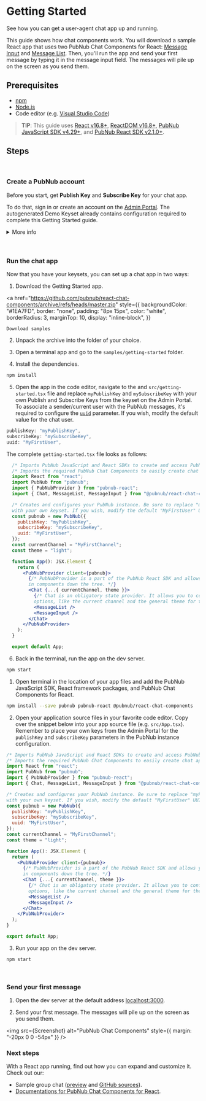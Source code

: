 
<Meta title="Introduction/Getting Started" />

# Getting Started

See how you can get a user-agent chat app up and running.

This guide shows how chat components work. You will download a sample React app that uses two PubNub Chat Components for React: [Message Input](https://pubnub.github.io/react-chat-components/docs/?path=/docs/components-message-input--default)
and
[Message List](https://pubnub.github.io/react-chat-components/docs/?path=/docs/components-message-list--default). Then, you'll run the app and send your first message by typing it in the message input field. The messages will pile up on the screen as you send them.

## Prerequisites

- [npm](https://docs.npmjs.com/cli/v6/commands/npm-install)
- [Node.js](https://nodejs.org/en/download/)
- Code editor (e.g. [Visual Studio Code](https://code.visualstudio.com/download))

> **TIP**: This guide uses [React v16.8+](https://www.npmjs.com/package/react/v/16.8.0), [ReactDOM v16.8+](https://www.npmjs.com/package/react-dom), [PubNub JavaScript SDK v4.29+](https://www.pubnub.com/docs/sdks/javascript/), and [PubNub React SDK v2.1.0+](https://www.pubnub.com/docs/chat/react/setup).

## Steps

<br />

### Create a PubNub account

Before you start, get **Publish Key** and **Subscribe Key** for your chat app. 

To do that, sign in or create an account on the [Admin Portal](https://dashboard.pubnub.com/). 
The autogenerated Demo Keyset already contains configuration required to complete this Getting Started guide.

<details><summary style={{ cursor: "pointer" }}>More info</summary>
<p>

> **TIP**: When you create a new app on the Admin Portal, the first set of keys is generated
> automatically, but a single app can have as many keysets as you like. We recommend that you create
> separate keysets for production and test environments. There are some of the functionalities you
> might need to enable on your keyset depending on the use case, but they won't be required to
> complete this Getting Started guide. These options include:

- [**PRESENCE**](https://www.pubnub.com/docs/sdks/javascript/api-reference/presence) to monitor the
  subscribers of channels and delivers information on their real-time status
- [**STORAGE & PLAYBACK**](https://www.pubnub.com/docs/sdks/javascript/api-reference/storage-and-playback)
  (including correct **Retention**) to persist all messages as they're published.
- [**OBJECTS**](https://www.pubnub.com/docs/sdks/javascript/api-reference/objects) to easily store
  metadata about your application users and channels, and their membership associations, without the
  need to stand up your own databases. When using this feature, make sure you select a geographical
  region corresponding to most users of your application and to have these enabled: **User Metadata
  Events**, **Channel Metadata Events**, and **Membership Events**.

</p>
</details>

<br />
<br />

### Run the chat app

Now that you have your keysets, you can set up a chat app in two ways:

<Tabs>
<Tab label="Download starter">

1. Download the Getting Started app.

  <a
    href="https://github.com/pubnub/react-chat-components/archive/refs/heads/master.zip"
    style={{
      backgroundColor: "#1EA7FD",
      border: "none",
      padding: "8px 15px",
      color: "white",
      borderRadius: 3,
      marginTop: 10,
      display: "inline-block",
    }}
  >
    Download samples
  </a>


2. Unpack the archive into the folder of your choice.

3. Open a terminal app and go to the `samples/getting-started` folder.
4. Install the dependencies.

  ```sh
  npm install
  ```

5. Open the app in the code editor, navigate to the and `src/getting-started.tsx` file and replace `myPublishKey` and `mySubscribeKey`
with your own Publish and Subscribe Keys from the keyset on the Admin Portal. 
To associate a sender/current user with the PubNub messages, it's required to configure the [`uuid`](/docs/connections/users-and-devices) parameter. 
If you wish, modify the default value for the chat user.

  ```jsx
  publishKey: "myPublishKey",
  subscribeKey: "mySubscribeKey",
  uuid: "MyFirstUser",
  ```

  The complete `getting-started.tsx` file looks as follows:

  ```jsx
    /* Imports PubNub JavaScript and React SDKs to create and access PubNub instance accross your app. */
    /* Imports the required PubNub Chat Components to easily create chat apps with PubNub. */
    import React from "react";
    import PubNub from "pubnub";
    import { PubNubProvider } from "pubnub-react";
    import { Chat, MessageList, MessageInput } from "@pubnub/react-chat-components";

    /* Creates and configures your PubNub instance. Be sure to replace "myPublishKey" and "mySubscribeKey"
    with your own keyset. If you wish, modify the default "MyFirstUser" UUID value for the chat user. */
    const pubnub = new PubNub({
      publishKey: "myPublishKey",
      subscribeKey: "mySubscribeKey",
      uuid: "MyFirstUser",
    });
    const currentChannel = "MyFirstChannel";
    const theme = "light";

    function App(): JSX.Element {
      return (
        <PubNubProvider client={pubnub}>
          {/* PubNubProvider is a part of the PubNub React SDK and allows you to access PubNub instance
          in components down the tree. */}
          <Chat {...{ currentChannel, theme }}>
            {/* Chat is an obligatory state provider. It allows you to configure some common component
            options, like the current channel and the general theme for the app. */}
            <MessageList />
            <MessageInput />
          </Chat>
        </PubNubProvider>
      );
    }

    export default App;
  ```

6. Back in the terminal, run the app on the dev server.

  ```sh
  npm start
  ```

</Tab>
<Tab label="Extend existing app">

1. Open terminal in the location of your app files and add the PubNub JavaScript SDK, React framework packages, and PubNub Chat Components for React.

  ```sh
  npm install --save pubnub pubnub-react @pubnub/react-chat-components
  ```

2. Open your application source files in your favorite code editor. Copy over the snippet below
   into your app source file (e.g. `src/App.tsx`). Remember to place your own keys from the Admin
   Portal for the `publishKey` and `subscribeKey` parameters in the PubNub instance configuration.

  ```jsx
  /* Imports PubNub JavaScript and React SDKs to create and access PubNub instance accross your app. */
  /* Imports the required PubNub Chat Components to easily create chat apps with PubNub. */
  import React from "react";
  import PubNub from "pubnub";
  import { PubNubProvider } from "pubnub-react";
  import { Chat, MessageList, MessageInput } from "@pubnub/react-chat-components";

  /* Creates and configures your PubNub instance. Be sure to replace "myPublishKey" and "mySubscribeKey"
  with your own keyset. If you wish, modify the default "MyFirstUser" UUID value for the chat user. */
  const pubnub = new PubNub({
    publishKey: "myPublishKey",
    subscribeKey: "mySubscribeKey",
    uuid: "MyFirstUser",
  });
  const currentChannel = "MyFirstChannel";
  const theme = "light";

  function App(): JSX.Element {
    return (
      <PubNubProvider client={pubnub}>
        {/* PubNubProvider is a part of the PubNub React SDK and allows you to access PubNub instance
        in components down the tree. */}
        <Chat {...{ currentChannel, theme }}>
          {/* Chat is an obligatory state provider. It allows you to configure some common component
          options, like the current channel and the general theme for the app. */}
          <MessageList />
          <MessageInput />
        </Chat>
      </PubNubProvider>
    );
  }

  export default App;
  ```

3. Run your app on the dev server.

  ```sh
  npm start
  ```

</Tab>
</Tabs>

<br />

### Send your first message

1. Open the dev server at the default address [localhost:3000](http://localhost:3000).

2. Send your first message. The messages will pile up on the screen as you send them. 


  <img src={Screenshot} alt="PubNub Chat Components" style={{ margin: "-20px 0 0 -54px" }} />

### Next steps

With a React app running, find out how you can expand and customize it. Check out our:

* Sample group chat ([preview](https://react-components-chat.pubnub.com/) and [GitHub sources](https://github.com/pubnub/react-chat-components/tree/master/samples)).
* [Documentations for PubNub Chat Components for React](https://pubnub.github.io/react-chat-components/docs/?path=/docs/components-chat-provider--default).
